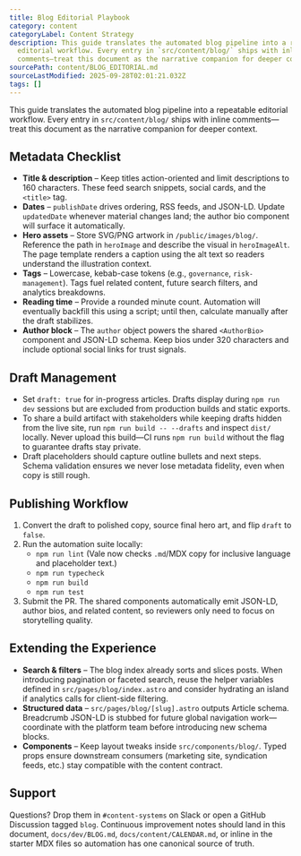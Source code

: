 ```yaml
---
title: Blog Editorial Playbook
category: content
categoryLabel: Content Strategy
description: This guide translates the automated blog pipeline into a repeatable
  editorial workflow. Every entry in `src/content/blog/` ships with inline
  comments—treat this document as the narrative companion for deeper context.
sourcePath: content/BLOG_EDITORIAL.md
sourceLastModified: 2025-09-28T02:01:21.032Z
tags: []
---
```


This guide translates the automated blog pipeline into a repeatable editorial workflow. Every entry in `src/content/blog/`
ships with inline comments—treat this document as the narrative companion for deeper context.

## Metadata Checklist

- **Title & description** – Keep titles action-oriented and limit descriptions to 160 characters. These feed search snippets,
  social cards, and the `<title>` tag.
- **Dates** – `publishDate` drives ordering, RSS feeds, and JSON-LD. Update `updatedDate` whenever material changes land; the
  author bio component will surface it automatically.
- **Hero assets** – Store SVG/PNG artwork in `/public/images/blog/`. Reference the path in `heroImage` and describe the visual
  in `heroImageAlt`. The page template renders a caption using the alt text so readers understand the illustration context.
- **Tags** – Lowercase, kebab-case tokens (e.g., `governance`, `risk-management`). Tags fuel related content, future search
  filters, and analytics breakdowns.
- **Reading time** – Provide a rounded minute count. Automation will eventually backfill this using a script; until then,
  calculate manually after the draft stabilizes.
- **Author block** – The `author` object powers the shared `<AuthorBio>` component and JSON-LD schema. Keep bios under 320
  characters and include optional social links for trust signals.

## Draft Management

- Set `draft: true` for in-progress articles. Drafts display during `npm run dev` sessions but are excluded from production
  builds and static exports.
- To share a build artifact with stakeholders while keeping drafts hidden from the live site, run `npm run build -- --drafts`
  and inspect `dist/` locally. Never upload this build—CI runs `npm run build` without the flag to guarantee drafts stay private.
- Draft placeholders should capture outline bullets and next steps. Schema validation ensures we never lose metadata fidelity,
  even when copy is still rough.

## Publishing Workflow

1. Convert the draft to polished copy, source final hero art, and flip `draft` to `false`.
2. Run the automation suite locally:
   - `npm run lint` (Vale now checks `.md`/MDX copy for inclusive language and placeholder text.)
   - `npm run typecheck`
   - `npm run build`
   - `npm run test`
3. Submit the PR. The shared components automatically emit JSON-LD, author bios, and related content, so reviewers only need to
   focus on storytelling quality.

## Extending the Experience

- **Search & filters** – The blog index already sorts and slices posts. When introducing pagination or faceted search, reuse the
  helper variables defined in `src/pages/blog/index.astro` and consider hydrating an island if analytics calls for client-side
  filtering.
- **Structured data** – `src/pages/blog/[slug].astro` outputs Article schema. Breadcrumb JSON-LD is stubbed for future global
  navigation work—coordinate with the platform team before introducing new schema blocks.
- **Components** – Keep layout tweaks inside `src/components/blog/`. Typed props ensure downstream consumers (marketing site,
  syndication feeds, etc.) stay compatible with the content contract.

## Support

Questions? Drop them in `#content-systems` on Slack or open a GitHub Discussion tagged `blog`. Continuous improvement notes
should land in this document, `docs/dev/BLOG.md`, `docs/content/CALENDAR.md`, or inline in the starter MDX files so automation has one canonical source of
truth.
